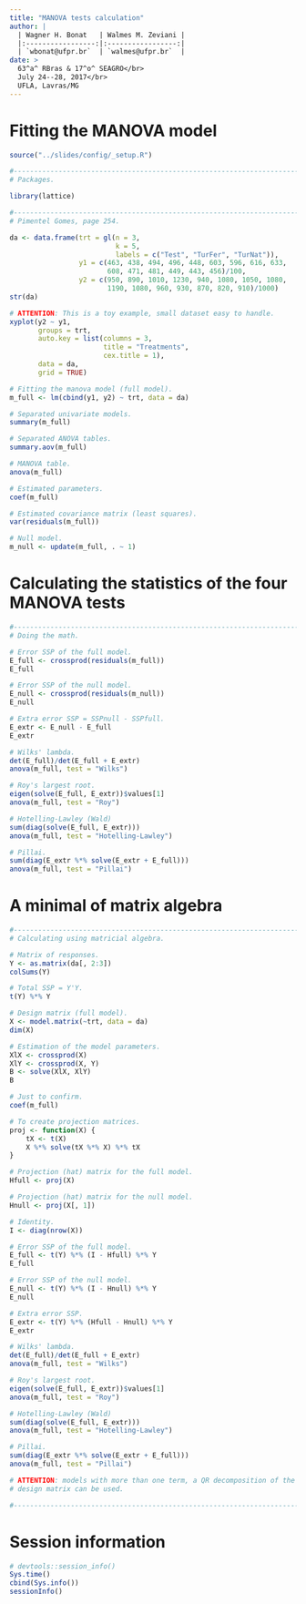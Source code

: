```yaml
---
title: "MANOVA tests calculation"
author: |
  | Wagner H. Bonat   | Walmes M. Zeviani |
  |:-----------------:|:-----------------:|
  | `wbonat@ufpr.br`  | `walmes@ufpr.br`  |
date: >
  63^a^ RBras & 17^o^ SEAGRO</br>
  July 24--28, 2017</br>
  UFLA, Lavras/MG
---
```


# Fitting the MANOVA model

```r
source("../slides/config/_setup.R")
```
```r
#-----------------------------------------------------------------------
# Packages.

library(lattice)

#-----------------------------------------------------------------------
# Pimentel Gomes, page 254.

da <- data.frame(trt = gl(n = 3,
                          k = 5,
                          labels = c("Test", "TurFer", "TurNat")),
                 y1 = c(463, 438, 494, 496, 448, 603, 596, 616, 633,
                        608, 471, 481, 449, 443, 456)/100,
                 y2 = c(950, 890, 1010, 1230, 940, 1080, 1050, 1080,
                        1190, 1080, 960, 930, 870, 820, 910)/1000)
str(da)

# ATTENTION: This is a toy example, small dataset easy to handle.
xyplot(y2 ~ y1,
       groups = trt,
       auto.key = list(columns = 3,
                       title = "Treatments",
                       cex.title = 1),
       data = da,
       grid = TRUE)

# Fitting the manova model (full model).
m_full <- lm(cbind(y1, y2) ~ trt, data = da)

# Separated univariate models.
summary(m_full)

# Separated ANOVA tables.
summary.aov(m_full)

# MANOVA table.
anova(m_full)

# Estimated parameters.
coef(m_full)

# Estimated covariance matrix (least squares).
var(residuals(m_full))

# Null model.
m_null <- update(m_full, . ~ 1)
```

# Calculating the statistics of the four MANOVA tests

```r
#-----------------------------------------------------------------------
# Doing the math.

# Error SSP of the full model.
E_full <- crossprod(residuals(m_full))
E_full

# Error SSP of the null model.
E_null <- crossprod(residuals(m_null))
E_null

# Extra error SSP = SSPnull - SSPfull.
E_extr <- E_null - E_full
E_extr

# Wilks' lambda.
det(E_full)/det(E_full + E_extr)
anova(m_full, test = "Wilks")

# Roy's largest root.
eigen(solve(E_full, E_extr))$values[1]
anova(m_full, test = "Roy")

# Hotelling-Lawley (Wald)
sum(diag(solve(E_full, E_extr)))
anova(m_full, test = "Hotelling-Lawley")

# Pillai.
sum(diag(E_extr %*% solve(E_extr + E_full)))
anova(m_full, test = "Pillai")
```

# A minimal of matrix algebra

```r
#-----------------------------------------------------------------------
# Calculating using matricial algebra.

# Matrix of responses.
Y <- as.matrix(da[, 2:3])
colSums(Y)

# Total SSP = Y'Y.
t(Y) %*% Y

# Design matrix (full model).
X <- model.matrix(~trt, data = da)
dim(X)

# Estimation of the model parameters.
XlX <- crossprod(X)
XlY <- crossprod(X, Y)
B <- solve(XlX, XlY)
B

# Just to confirm.
coef(m_full)

# To create projection matrices.
proj <- function(X) {
    tX <- t(X)
    X %*% solve(tX %*% X) %*% tX
}

# Projection (hat) matrix for the full model.
Hfull <- proj(X)

# Projection (hat) matrix for the null model.
Hnull <- proj(X[, 1])

# Identity.
I <- diag(nrow(X))

# Error SSP of the full model.
E_full <- t(Y) %*% (I - Hfull) %*% Y
E_full

# Error SSP of the null model.
E_null <- t(Y) %*% (I - Hnull) %*% Y
E_null

# Extra error SSP.
E_extr <- t(Y) %*% (Hfull - Hnull) %*% Y
E_extr

# Wilks' lambda.
det(E_full)/det(E_full + E_extr)
anova(m_full, test = "Wilks")

# Roy's largest root.
eigen(solve(E_full, E_extr))$values[1]
anova(m_full, test = "Roy")

# Hotelling-Lawley (Wald)
sum(diag(solve(E_full, E_extr)))
anova(m_full, test = "Hotelling-Lawley")

# Pillai.
sum(diag(E_extr %*% solve(E_extr + E_full)))
anova(m_full, test = "Pillai")

# ATTENTION: models with more than one term, a QR decomposition of the X
# design matrix can be used.

#-----------------------------------------------------------------------
```

# Session information

```r
# devtools::session_info()
Sys.time()
cbind(Sys.info())
sessionInfo()
```
